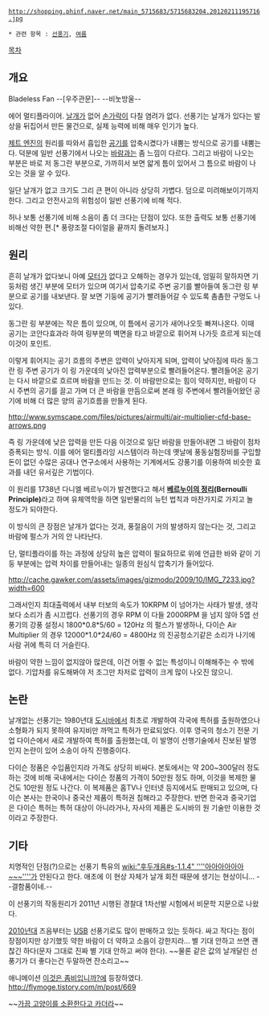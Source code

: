  http://shopping.phinf.naver.net/main_5715683/5715683204.20120211195716.jpg

 * 관련 항목 : [[선풍기]], [[여름]]

[[목차]]

== 개요 ==
Bladeless Fan
--[우주관문]--
--비눗방울--

에어 멀티플라이어. [[날개]]가 없어 [[손가락]]이 다칠 염려가 없다. 선풍기는 날개가 있다는 발상을 뒤집어서 만든 물건으로, 실제 능력에 비해 매우 인기가 높다.

[[제트 엔진]]의 원리를 따와서 흡입한 [[공기]]를 압축시켰다가 내뿜는 방식으로 공기를 내뿜는다. 덕분에 일반 선풍기에서 나오는 [[바람]]과는 좀 느낌이 다르다. 그리고 바람이 나오는 부분은 바로 저 동그란 부분으로, 가까히서 보면 얇게 틈이 있어서 그 틈으로 바람이 나오는 것을 알 수 있다.

일단 날개가 없고 크기도 그리 큰 편이 아니라 상당히 가볍다. 덤으로 미려해보이기까지 한다. 그리고 안전사고의 위험성이 일반 선풍기에 비해 적다.

허나 보통 선풍기에 비해 소음이 좀 더 크다는 단점이 있다. 또한 출력도 보통 선풍기에 비해선 약한 편.[* 풍량조절 다이얼을 끝까지 돌려보자.]

== 원리 ==
흔히 날개가 없다보니 아예 [[모터]]가 없다고 오해하는 경우가 있는데, 엄밀히 말하자면 기둥처럼 생긴 부분에 모터가 있으며 여기서 압축기로 주변 공기를 빨아들여 동그란 링 부분으로 공기를 내보낸다. 잘 보면 기둥에 공기가 빨려들어갈 수 있도록 촘촘한 구멍도 나있다.

동그란 링 부분에는 작은 틈이 있으며, 이 틈에서 공기가 새어나오듯 빠져나온다. 이때 공기는 코안다효과라 하여 링부분의 벽면을 타고 바깥으로 휘어져 나가듯 흐르게 되는데 이것이 포인트.

이렇게 휘어지는 공기 흐름의 주변은 압력이 낮아지게 되며, 압력이 낮아짐에 따라 동그란 링 주변 공기가 이 링 가운데의 낮아진 압력부분으로 빨려들어온다. 빨려들어온 공기는 다시 바깥으로 흐르며 바람을 만드는 것. 이 바람만으로는 힘이 약하지만, 바람이 다시 주변의 공기를 끌고 가며 더 큰 바람을 만듬으로써 본래 링 주변에서 빨려들어왔던 공기에 비해 더 많은 양의 공기흐름을 만들게 된다.

http://www.symscape.com/files/pictures/airmulti/air-multiplier-cfd-base-arrows.png

즉 링 가운데에 낮은 압력을 만든 다음 이것으로 일단 바람을 만들어내면 그 바람이 점차 증폭되는 방식. 이를 에어 멀티플라잉 시스템이라 하는데 옛날에 풍동실험장비를 구입할 돈이 없던 수많은 공대나 연구소에서 사용하는 기계에서도 강풍기를 이용하여 비슷한 효과를 내던 유서깊은 기법이다.

이 원리를 1738년 다니엘 베르누이가 발견했다고 해서 '''[[베르누이의 정리]](Bernoulli Principle)'''라고 하며 유체역학을 하면 일반물리의 뉴턴 법칙과 마찬가지로 가지고 놀 정도가 되야한다.

이 방식의 큰 장점은 날개가 없다는 것과, 풍절음이 거의 발생하지 않는다는 것, 그리고 바람에 펄스가 거의 안 나타난다.

단, 멀티플라이를 하는 과정에 상당히 높은 압력이 필요하므로 위에 언급한 바와 같이 기둥 부분에는 압력 차이를 만들어내는 일종의 원심식 압축기가 들어있다.

http://cache.gawker.com/assets/images/gizmodo/2009/10/IMG_7233.jpg?width=600

그래서인지 최대출력에서 내부 터보의 속도가 10KRPM 이 넘어가는 사태가 발생, 생각보다 소리가 좀 시끄럽다. 선풍기의 경우 RPM 이 다들 2000RPM 을 넘지 않아 5엽 선풍기의 강풍 설정시 1800*0.8*5/60 = 120Hz 의 펄스가 발생하나, 다이슨 Air Multiplier 의 경우 12000*1.0*24/60 = 4800Hz 의 진공청소기같은 소리가 나기에 사람 귀에 특히 더 거슬린다.

바람이 약한 느낌이 없지않아 많은데, 이건 어쩔 수 없는 특성이니 이해해주는 수 밖에 없다. 기압차를 유도해봐야 저 조그만 차저로 압력이 크게 많이 나오진 않으니.

== 논란 ==
날개없는 선풍기는 1980년대 [[도시바]]에서 최초로 개발하여 각국에 특허를 출원하였으나 소형화가 되지 못하여 유지비만 까먹고 특허가 만료되었다. 이후 영국의 청소기 전문 기업 다이슨에서 새로 개발하여 특허를 출원했는데, 이 발명이 선행기술에서 진보된 발명인지 논란이 있어 소송이 아직 진행중이다.

다이슨 정품은 수입품인지라 가격도 상당히 비싸다. 본토에서는 약 200~300달러 정도 하는 것에 비해 국내에서는 다이슨 정품의 가격이 50만원 정도 하며, 이것을 복제한 물건도 10만원 정도 나간다. 이 복제품은 홈TV나 인터넷 등지에서도 판매되고 있으며, 다이슨 본사는 한국이나 중국산 제품이 특허권 침해라고 주장한다. 반면 한국과 중국기업은 다이슨 특허는 특허 대상이 아니라거나, 자사의 제품은 도시바의 원 기술만 이용한 것이라고 주장한다.

== 기타 ==
치명적인 단점(?)으로는 선풍기 특유의 [[wiki:"후두개음#s-1.1.4" ''''아아아아아아~~~'''']]가 안된다고 한다. 애초에 이 현상 자체가 날개 회전 때문에 생기는 현상이니... --결함품이네.--

이 선풍기의 작동원리가 2011년 시행된 경찰대 1차선발 시험에서 비문학 지문으로 나왔다.

[[2010년대]] 즈음부터는 [[USB]] 선풍기로도 많이 판매하고 있는 듯하다. 싸고 작다는 점이 장점이지만 상기했듯 약한 바람이 더 약하고 소음이 강한지라... 별 기대 안하고 쓰면 괜찮긴 하다(문자 그대로 진짜 별 기대 안하고 써야 한다). ~~물론 같은 값의 날개달린 선풍기가 더 좋다는건 두말하면 잔소리고~~

애니메이션 [[이것은 좀비입니까?]]에 등장하였다. [[http://flymoge.tistory.com/m/post/669]]

~~[http://bbs2.ruliweb.daum.net/gaia/do/ruliweb/default/community/325/read?articleId=22170014&objCate1=&bbsId=G005&searchKey=daumname&itemGroupId=&itemId=143&sortKey=depth&searchValue=%ED%98%B8%EB%A8%B8+%EC%8B%AC%EC%8A%A8&platformId=&pageIndex=1 가끔 고양이를 소환한다고 카더라]~~
